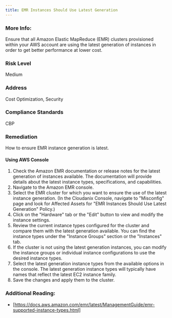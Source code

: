 ```yaml
---
title: EMR Instances Should Use Latest Generation
---
```


### More Info:

Ensure that all Amazon Elastic MapReduce (EMR) clusters provisioned within your AWS account are using the latest generation of instances in order to get better performance at lower cost.

### Risk Level

Medium

### Address

Cost Optimization, Security

### Compliance Standards

CBP

### Remediation

How to ensure EMR instance generation is latest.

#### Using AWS Console

1. Check the Amazon EMR documentation or release notes for the latest generation of instances available. The documentation will provide details about the latest instance types, specifications, and capabilities.
2. Navigate to the Amazon EMR console.
3. Select the EMR cluster for which you want to ensure the use of the latest instance generation.
    (In the Cloudanix Console, navigate to "Misconfig" page and look for Affected Assets for "EMR Instances Should Use Latest Generation" Policy.)
4. Click on the "Hardware" tab or the "Edit" button to view and modify the instance settings.
5. Review the current instance types configured for the cluster and compare them with the latest generation available. You can find the instance types under the "Instance Groups" section or the "Instances" tab.
6. If the cluster is not using the latest generation instances, you can modify the instance groups or individual instance configurations to use the desired instance types.
7. Select the latest generation instance types from the available options in the console. The latest generation instance types will typically have names that reflect the latest EC2 instance family.
8. Save the changes and apply them to the cluster.

### Additional Reading:

- [https://docs.aws.amazon.com/emr/latest/ManagementGuide/emr-supported-instance-types.html]

